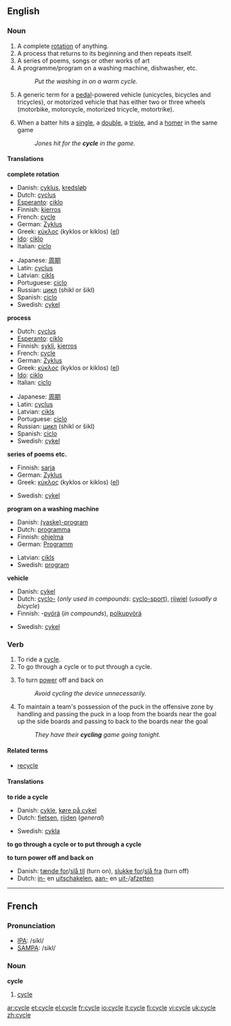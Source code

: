 ==English==

===Noun===
{{en-noun-reg}}

# A complete [[rotation]] of anything.
# A process that returns to its beginning and then repeats itself.
# A series of poems, songs or other works of art
# A programme/program on a washing machine, dishwasher, etc.
#: ''Put the washing in on a warm cycle.''
# A generic term for a [[pedal]]-powered vehicle (unicycles, bicycles and tricycles), or motorized vehicle that has either two or three wheels (motorbike, motorcycle, motorized tricycle, motortrike).
# {{baseball}} When a batter hits a [[single]], a [[double]], a [[triple]], and a [[homer]] in the same game
#: ''Jones hit for the '''cycle''' in the game.''

====Translations====
'''complete rotation'''
{{top}}
*Danish: [[cyklus]], [[kredsløb]]
*Dutch: [[cyclus]] {{m}}
*[[Esperanto]]: [[ciklo]]
*Finnish: [[kierros]]
*French: [[#French|cycle]] {{m}}
*German: [[Zyklus]] {{m}}
*Greek: [[κύκλος]] (kyklos or kiklos) {{m}} ([[:el:Κύκλος|el]])
*[[Ido]]: [[ciklo]] {{m}}
*Italian: [[ciclo]] {{m}}
{{mid}}
*Japanese: [[周期]] <!--()-->
*Latin: [[cyclus]] {{m}}
*Latvian: [[cikls]] {{m}}
*Portuguese: [[ciclo]] {{m}}
*Russian: [[цикл]] (shikl or šikl)
*Spanish: [[ciclo]] {{m}}
*Swedish: [[cykel]] {{c}}
{{bottom}}

'''process'''
{{top}}
*Dutch: [[cyclus]] {{m}}
*[[Esperanto]]: [[ciklo]]
*Finnish: [[sykli]], [[kierros]]
*French: [[#French|cycle]] {{m}}
*German: [[Zyklus]] {{m}}
*Greek: [[κύκλος]] (kyklos or kiklos) {{m}} ([[:el:Κύκλος|el]])
*[[Ido]]: [[ciklo]] {{m}}
*Italian: [[ciclo]] {{m}}
{{mid}}
*Japanese: [[周期]]<!-- ()-->
*Latin: [[cyclus]] {{m}}
*Latvian: [[cikls]] {{m}}
*Portuguese: [[ciclo]] {{m}}
*Russian: [[цикл]] (shikl or šikl)
*Spanish: [[ciclo]] {{m}}
*Swedish: [[cykel]] {{c}}
{{bottom}}

'''series of poems etc.'''
{{top}}
*Finnish: [[sarja]]
*German: [[Zyklus]] {{m}}
*Greek: [[κύκλος]] (kyklos or kiklos) {{m}} ([[:el:Κύκλος|el]])
{{mid}}
*Swedish: [[cykel]] {{c}}
{{bottom}}

'''program on a washing machine'''
{{top}}
*Danish: [[(vaske)-program]]
*Dutch: [[programma]] {{n}}
*Finnish: [[ohjelma]]
*German: [[Programm]] {{n}}
{{mid}}
*Latvian: [[cikls]] {{m}}
*Swedish: [[program]] {{n}}
{{bottom}}

'''vehicle'''
{{top}}
*Danish: [[cykel]]
*Dutch: [[cyclo-]] (''only used in compounds'': [[cyclo-sport]]), [[rijwiel]] {{n}} (''usually a bicycle'')
*Finnish: -[[pyörä]] (''in compounds''), [[polkupyörä]]
{{mid}}
*Swedish: [[cykel]] {{c}}
{{bottom}}

===Verb===
{{en-verb|cycl|ing}}

# To ride a [[#Noun|cycle]].
# To go through a cycle or to put through a cycle.
# {{electronics}} To turn [[power]] off and back on
#: ''Avoid cycling the device unnecessarily.''
# {{icehockey}} To maintain a team's possession of the puck in the offensive zone by handling and passing the puck in a loop from the boards near the goal up the side boards and passing to back to the boards near the goal
#: ''They have their '''cycling''' game going tonight.''

====Related terms====
*[[recycle]]

====Translations====
'''to ride a cycle'''
{{top}}
*Danish: [[cykle]], [[køre på cykel]]
*Dutch: [[fietsen]], [[rijden]] (''general'')
{{mid}}
*Swedish: [[cykla]]
{{bottom}}

'''to go through a cycle or to put through a cycle'''
{{top}}
{{mid}}
{{bottom}}

'''to turn power off and back on'''
{{top}}
*Danish: [[tænde for]]/[[slå til]] (turn on), [[slukke for]]/[[slå fra]] (turn off)
*Dutch: [[inschakelen|in-]] en [[uitschakelen]], [[aanzetten|aan-]] en [[uitzetten|uit-]]/[[afzetten]]
{{mid}}
{{bottom}}

----

==French==

===Pronunciation===
*[[w:IPA|IPA]]: /sikl/
*[[w:SAMPA|SAMPA]]: /sikl/

===Noun===
'''cycle''' {{m}}

# [[#English|cycle]]

[[ar:cycle]]
[[et:cycle]]
[[el:cycle]]
[[fr:cycle]]
[[io:cycle]]
[[it:cycle]]
[[fi:cycle]]
[[vi:cycle]]
[[uk:cycle]]
[[zh:cycle]]